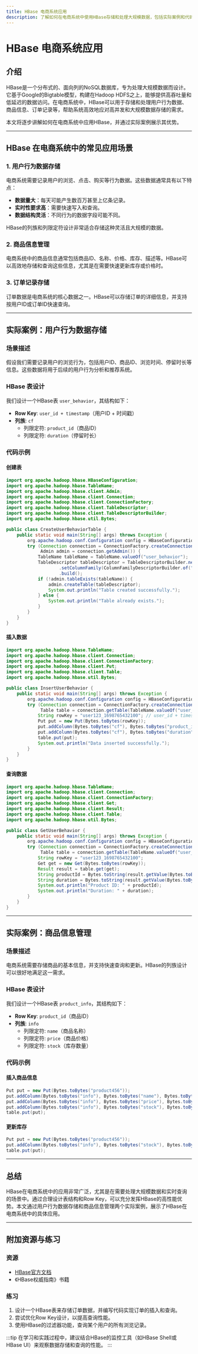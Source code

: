 ```yaml
---
title: HBase 电商系统应用
description: 了解如何在电商系统中使用HBase存储和处理大规模数据，包括实际案例和代码示例。
---
```


# HBase 电商系统应用

## 介绍

HBase是一个分布式的、面向列的NoSQL数据库，专为处理大规模数据而设计。它基于Google的Bigtable模型，构建在Hadoop HDFS之上，能够提供高吞吐量和低延迟的数据访问。在电商系统中，HBase可以用于存储和处理用户行为数据、商品信息、订单记录等，帮助系统高效地应对高并发和大规模数据存储的需求。

本文将逐步讲解如何在电商系统中应用HBase，并通过实际案例展示其优势。

---

## HBase 在电商系统中的常见应用场景

### 1. 用户行为数据存储
电商系统需要记录用户的浏览、点击、购买等行为数据。这些数据通常具有以下特点：
- **数据量大**：每天可能产生数百万甚至上亿条记录。
- **实时性要求高**：需要快速写入和查询。
- **数据结构灵活**：不同行为的数据字段可能不同。

HBase的列族和列限定符设计非常适合存储这种灵活且大规模的数据。

### 2. 商品信息管理
电商系统中的商品信息通常包括商品ID、名称、价格、库存、描述等。HBase可以高效地存储和查询这些信息，尤其是在需要快速更新库存或价格时。

### 3. 订单记录存储
订单数据是电商系统的核心数据之一。HBase可以存储订单的详细信息，并支持按用户ID或订单ID快速查询。

---

## 实际案例：用户行为数据存储

### 场景描述
假设我们需要记录用户的浏览行为，包括用户ID、商品ID、浏览时间、停留时长等信息。这些数据将用于后续的用户行为分析和推荐系统。

### HBase 表设计
我们设计一个HBase表 `user_behavior`，其结构如下：
- **Row Key**: `user_id + timestamp`（用户ID + 时间戳）
- **列族**: `cf`
  - 列限定符: `product_id`（商品ID）
  - 列限定符: `duration`（停留时长）

### 代码示例

#### 创建表
```java
import org.apache.hadoop.hbase.HBaseConfiguration;
import org.apache.hadoop.hbase.TableName;
import org.apache.hadoop.hbase.client.Admin;
import org.apache.hadoop.hbase.client.Connection;
import org.apache.hadoop.hbase.client.ConnectionFactory;
import org.apache.hadoop.hbase.client.TableDescriptor;
import org.apache.hadoop.hbase.client.TableDescriptorBuilder;
import org.apache.hadoop.hbase.util.Bytes;

public class CreateUserBehaviorTable {
    public static void main(String[] args) throws Exception {
        org.apache.hadoop.conf.Configuration config = HBaseConfiguration.create();
        try (Connection connection = ConnectionFactory.createConnection(config);
             Admin admin = connection.getAdmin()) {
            TableName tableName = TableName.valueOf("user_behavior");
            TableDescriptor tableDescriptor = TableDescriptorBuilder.newBuilder(tableName)
                    .setColumnFamily(ColumnFamilyDescriptorBuilder.of("cf"))
                    .build();
            if (!admin.tableExists(tableName)) {
                admin.createTable(tableDescriptor);
                System.out.println("Table created successfully.");
            } else {
                System.out.println("Table already exists.");
            }
        }
    }
}
```

#### 插入数据
```java
import org.apache.hadoop.hbase.TableName;
import org.apache.hadoop.hbase.client.Connection;
import org.apache.hadoop.hbase.client.ConnectionFactory;
import org.apache.hadoop.hbase.client.Put;
import org.apache.hadoop.hbase.client.Table;
import org.apache.hadoop.hbase.util.Bytes;

public class InsertUserBehavior {
    public static void main(String[] args) throws Exception {
        org.apache.hadoop.conf.Configuration config = HBaseConfiguration.create();
        try (Connection connection = ConnectionFactory.createConnection(config);
             Table table = connection.getTable(TableName.valueOf("user_behavior"))) {
            String rowKey = "user123_1698765432100"; // user_id + timestamp
            Put put = new Put(Bytes.toBytes(rowKey));
            put.addColumn(Bytes.toBytes("cf"), Bytes.toBytes("product_id"), Bytes.toBytes("product456"));
            put.addColumn(Bytes.toBytes("cf"), Bytes.toBytes("duration"), Bytes.toBytes("120")); // 停留时长120秒
            table.put(put);
            System.out.println("Data inserted successfully.");
        }
    }
}
```

#### 查询数据
```java
import org.apache.hadoop.hbase.TableName;
import org.apache.hadoop.hbase.client.Connection;
import org.apache.hadoop.hbase.client.ConnectionFactory;
import org.apache.hadoop.hbase.client.Get;
import org.apache.hadoop.hbase.client.Result;
import org.apache.hadoop.hbase.client.Table;
import org.apache.hadoop.hbase.util.Bytes;

public class GetUserBehavior {
    public static void main(String[] args) throws Exception {
        org.apache.hadoop.conf.Configuration config = HBaseConfiguration.create();
        try (Connection connection = ConnectionFactory.createConnection(config);
             Table table = connection.getTable(TableName.valueOf("user_behavior"))) {
            String rowKey = "user123_1698765432100";
            Get get = new Get(Bytes.toBytes(rowKey));
            Result result = table.get(get);
            String productId = Bytes.toString(result.getValue(Bytes.toBytes("cf"), Bytes.toBytes("product_id")));
            String duration = Bytes.toString(result.getValue(Bytes.toBytes("cf"), Bytes.toBytes("duration")));
            System.out.println("Product ID: " + productId);
            System.out.println("Duration: " + duration);
        }
    }
}
```

---

## 实际案例：商品信息管理

### 场景描述
电商系统需要存储商品的基本信息，并支持快速查询和更新。HBase的列族设计可以很好地满足这一需求。

### HBase 表设计
我们设计一个HBase表 `product_info`，其结构如下：
- **Row Key**: `product_id`（商品ID）
- **列族**: `info`
  - 列限定符: `name`（商品名称）
  - 列限定符: `price`（商品价格）
  - 列限定符: `stock`（库存数量）

### 代码示例

#### 插入商品信息
```java
Put put = new Put(Bytes.toBytes("product456"));
put.addColumn(Bytes.toBytes("info"), Bytes.toBytes("name"), Bytes.toBytes("Smartphone X"));
put.addColumn(Bytes.toBytes("info"), Bytes.toBytes("price"), Bytes.toBytes("599.99"));
put.addColumn(Bytes.toBytes("info"), Bytes.toBytes("stock"), Bytes.toBytes("100"));
table.put(put);
```

#### 更新库存
```java
Put put = new Put(Bytes.toBytes("product456"));
put.addColumn(Bytes.toBytes("info"), Bytes.toBytes("stock"), Bytes.toBytes("80")); // 更新库存为80
table.put(put);
```

---

## 总结

HBase在电商系统中的应用非常广泛，尤其是在需要处理大规模数据和实时查询的场景中。通过合理设计表结构和Row Key，可以充分发挥HBase的高性能优势。本文通过用户行为数据存储和商品信息管理两个实际案例，展示了HBase在电商系统中的具体应用。

---

## 附加资源与练习

### 资源
- [HBase官方文档](https://hbase.apache.org/)
- 《HBase权威指南》书籍

### 练习
1. 设计一个HBase表来存储订单数据，并编写代码实现订单的插入和查询。
2. 尝试优化Row Key设计，以提高查询性能。
3. 使用HBase的过滤器功能，查询某个用户的所有浏览记录。

:::tip
在学习和实践过程中，建议结合HBase的监控工具（如HBase Shell或HBase UI）来观察数据存储和查询的性能。
:::